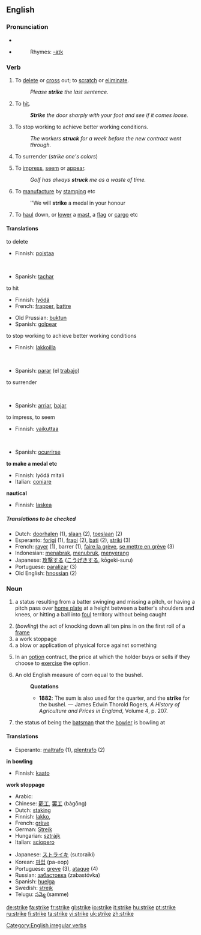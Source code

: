 ==English==

===Pronunciation===
*{{IPA|/stɻaɪk/}}
*{{audio|en-us-strike.ogg|Audio (US)}}
*:Rhymes: [[Rhymes:English:-aɪk|-aɪk]]

===Verb===
[[Category:English irregular verbs]]
{{en-verb|strikes|striking|struck|'''[[struck]]''' or '''[[stricken]]'''}}

# To [[delete]] or [[cross]] out; to [[scratch]] or [[eliminate]].
#:''Please '''strike''' the last sentence.''
# To [[hit]].
#:'''''Strike''' the door sharply with your foot and see if it comes loose.''
# To stop working to achieve better working conditions.
#:''The workers '''struck''' for a week before the new contract went through.''
# {{obsolete}} To surrender (''strike one's colors'')
# To [[impress]], [[seem]] or [[appear]].
#:''Golf has always '''struck''' me as a waste of time.''
# To [[manufacture]] by [[stamping]] etc
#:''We will '''strike''' a medal in your honour
#{{nautical}} To [[haul]] down, or [[lower]] a [[mast]], a [[flag]] or [[cargo]] etc

====Translations====
;to delete
{{top}}
*Finnish: [[poistaa]]
&nbsp;
{{mid}}
*Spanish: [[tachar]]
{{bottom}}

;to hit
{{top}}
*Finnish: [[lyödä]]
*French: [[frapper]], [[battre]]
{{mid}}
*Old Prussian: [[buktun]]
*Spanish: [[golpear]]
{{bottom}}

;to stop working to achieve better working conditions
{{top}}
*Finnish: [[lakkoilla]]
&nbsp;
{{mid}}
*Spanish: [[parar]] (el [[trabajo]])
{{bottom}}

;to surrender
{{top}}
&nbsp;
{{mid}}
*Spanish: [[arriar]], [[bajar]]
{{bottom}}

;to impress, to seem
{{top}}
*Finnish: [[vaikuttaa]]
&nbsp;
{{mid}}
*Spanish: [[ocurrirse]]
{{bottom}}

'''to make a medal etc'''
{{top}}
*Finnish: lyödä mitali
*Italian: [[coniare]]
{{mid}}

{{bottom}}

'''nautical'''
{{top}}
*Finnish: [[laskea]]
{{bottom}}

=====Translations to be checked=====
{{rfc-trans}}
*Dutch: [[doorhalen]] (1), [[slaan]] (2), [[toeslaan]] (2)
*Esperanto: [[forigi]] (1), [[frapi]] (2), [[bati]] (2), [[striki]] (3)
*French: [[rayer]] (1), barrer (1), [[faire la grève]], [[se mettre en grève]] (3)
*Indonesian: [[tabrak|menabrak]], [[tubruk|menubruk]], [[serang|menyerang]]
*Japanese: [[攻撃]]する ([[こうげき]]する, kōgeki-suru)
*Portuguese: [[paralizar]] (3) 
*Old English: [[hnossian]] (2)

===Noun===
{{en-noun}}

# {{baseball}} a status resulting from a batter swinging and missing a pitch, or having a pitch pass over [[home plate]] at a height between a batter's shoulders and knees, or hitting a ball into [[foul]] territory without being caught
# (''bowling'') the act of knocking down all ten pins in on the first roll of a [[frame]]
# a work stoppage
# a blow or application of physical force against something
# {{finance}} In an [[option]] contract, the price at which the holder buys or sells if they choose to [[exercise]] the option.
# An old English measure of corn equal to the bushel.
#:'''Quotations'''
#:*'''1882''': The sum is also used for the quarter, and the '''strike''' for the bushel. &mdash; James Edwin Thorold Rogers, ''A History of Agriculture and Prices in England'', Volume 4, p. 207.
#{{cricket}} the status of being the [[batsman]] that the [[bowler]] is bowling at

====Translations====
*Esperanto: [[maltrafo]] (1), [[plentrafo]] (2)

'''in bowling'''
{{top}}
*Finnish: [[kaato]]
{{bottom}}

'''work stoppage'''
{{top}}
*Arabic: {{ARchar|[[اضراب]]}} {{Unicode|(’iɖrá:b)}}
*Chinese: [[罷工]], [[罢工]] (bàgōng)
*Dutch: [[staking]]
*Finnish: [[lakko]], 
*French: [[grève]] {{f}}
*German: [[Streik]]
*Hungarian: [[sztrájk]]
*Italian: [[sciopero]]
{{mid}}
*Japanese: [[ストライキ]] (sutoraiki)
*Korean: [[파업]] (pa-eop)
*Portuguese: [[greve]] {{f}} (3), [[ataque]] {{m}} (4)
*Russian: [[забастовка]] (zabastóvka)
*Spanish: [[huelga]] {{f}}
*Swedish: [[strejk]]
*Telugu: [[సమ్మె]] (samme)
{{bottom}}

[[de:strike]]
[[fa:strike]]
[[fr:strike]]
[[gl:strike]]
[[io:strike]]
[[it:strike]]
[[hu:strike]]
[[pt:strike]]
[[ru:strike]]
[[fi:strike]]
[[ta:strike]]
[[vi:strike]]
[[uk:strike]]
[[zh:strike]]